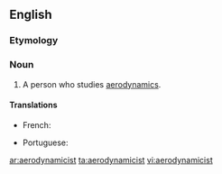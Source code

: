 ==English==

===Etymology===
{{suffix|en|aerodynamic|ist}}

===Noun===
{{en-noun}}

# A person who studies [[aerodynamics]].

====Translations====
{{trans-top|person who studies aerodynamics}}
* French: {{t+|fr|aérodynamicien|m}}
{{trans-mid}}
* Portuguese: {{t|pt|aerodinamicista|m-f}}
{{trans-bottom}}

[[ar:aerodynamicist]]
[[ta:aerodynamicist]]
[[vi:aerodynamicist]]